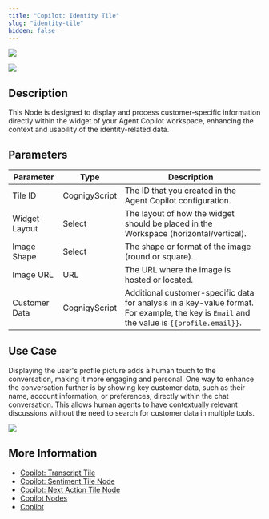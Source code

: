 ```yaml
---
title: "Copilot: Identity Tile"
slug: "identity-tile"
hidden: false
---
```


<a href="/release-notes/4.60"><img noZoom src="https://img.shields.io/badge/Added in-v4.60-blue.svg" /></a>


<Frame>
  <img class="image-center" src="/_assets/ai/develop/node-reference/agent-copilot/identity-tile.png" style={{ width: 'auto' }} />
</Frame>

## Description


This Node is designed to display and process customer-specific information directly within the widget of your Agent Copilot workspace, enhancing the context and usability of the identity-related data.

## Parameters

| Parameter     | Type          | Description                                                                                                                                       |
|---------------|---------------|---------------------------------------------------------------------------------------------------------------------------------------------------|
| Tile ID       | CognigyScript | The ID that you created in the Agent Copilot configuration.                                                                                       |
| Widget Layout | Select        | The layout of how the widget should be placed in the Workspace (horizontal/vertical).                                                             |
| Image Shape   | Select        | The shape or format of the image (round or square).                                                                                               |
| Image URL     | URL           | The URL where the image is hosted or located.                                                                                                     |
| Customer Data | CognigyScript | Additional customer-specific data for analysis in a key-value format. For example, the key is `Email` and the value is `{{profile.email}}`. |

## Use Case 

Displaying the user's profile picture adds a human touch to the conversation, making it more engaging and personal.
One way to enhance the conversation further is by showing key customer data,
such as their name, account information, or preferences, directly within the chat conversation.
This allows human agents to have contextually relevant discussions without the need to search for customer data in multiple tools.

<Frame>
  <img class="image-center" src="/_assets/ai/develop/node-reference/agent-copilot/identity-assist-example.png" style={{ width: 'auto' }} />
</Frame>

## More Information

- [Copilot: Transcript Tile](/ai/agents/develop/node-reference/agent-copilot/transcript-tile)
- [Copilot: Sentiment Tile Node](/ai/agents/develop/node-reference/agent-copilot/sentiment-tile)
- [Copilot: Next Action Tile Node](/ai/agents/develop/node-reference/agent-copilot/next-action-tile)
- [Copilot Nodes](/ai/agents/develop/node-reference/agent-copilot/overview)
- [Copilot](/agent-copilot/overview)